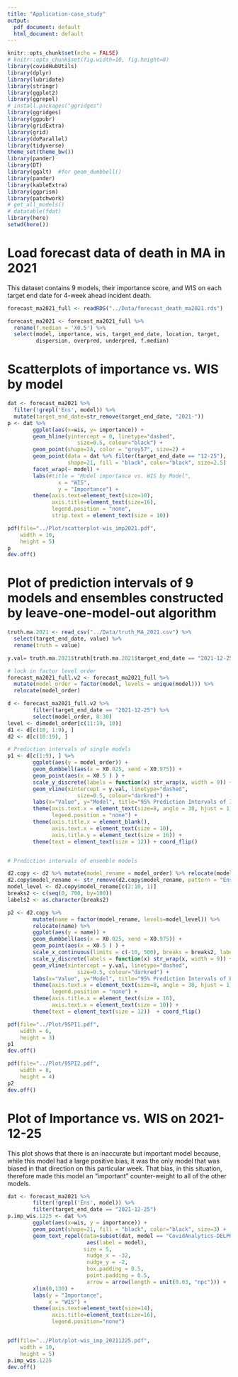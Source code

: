 ```yaml
---
title: "Application-case_study"
output:
  pdf_document: default
  html_document: default
---
```


```r
knitr::opts_chunk$set(echo = FALSE)
# knitr::opts_chunk$set(fig.width=10, fig.height=8) 
library(covidHubUtils)
library(dplyr)
library(lubridate)
library(stringr)
library(ggplot2)
library(ggrepel)
# install.packages("ggridges")
library(ggridges)
library(ggpubr)
library(gridExtra)
library(grid)
library(doParallel)
library(tidyverse)
theme_set(theme_bw())
library(pander)
library(DT)
library(ggalt)  #for geom_dumbbell()
library(pander)
library(kableExtra)
library(ggprism)
library(patchwork)
# get_all_models()
# datatable(fdat)
library(here)
setwd(here())
```

# Load forecast data of death in MA in 2021

This dataset contains 9 models, their importance score, and WIS on each target end date for 4-week ahead incident death.

```r
forecast_ma2021_full <- readRDS("../Data/forecast_death_ma2021.rds")

forecast_ma2021 <- forecast_ma2021_full %>% 
  rename(f.median = 'X0.5') %>% 
  select(model, importance, wis, target_end_date, location, target, 
         dispersion, overpred, underpred, f.median) 
```


# Scatterplots of importance vs. WIS by model

```r
dat <- forecast_ma2021 %>% 
  filter(!grepl('Ens', model)) %>% 
  mutate(target_end_date=str_remove(target_end_date, "2021-")) 
p <- dat %>% 
        ggplot(aes(x=wis, y= importance)) +
        geom_hline(yintercept = 0, linetype="dashed", 
                      size=0.5, colour="black") +
        geom_point(shape=24, color = "grey57", size=2) +
        geom_point(data = dat %>% filter(target_end_date == "12-25"), 
                   shape=21, fill = "black", color="black", size=2.5)  +
        facet_wrap(~ model) +
        labs(#title = "Model importance vs. WIS by Model",
                x = "WIS",
                y = "Importance") + 
        theme(axis.text=element_text(size=10),
              axis.title=element_text(size=16),
              legend.position = "none",
              strip.text = element_text(size = 10))

pdf(file="../Plot/scatterplot-wis_imp2021.pdf",
    width = 10,
    height = 5)
p
dev.off()
```


# Plot of prediction intervals of 9 models and ensembles constructed by leave-one-model-out algorithm

```r
truth.ma.2021 <- read_csv("../Data/truth_MA_2021.csv") %>% 
  select(target_end_date, value) %>% 
  rename(truth = value)

y.val= truth.ma.2021$truth[truth.ma.2021$target_end_date == "2021-12-25"] 

# lock in factor level order
forecast_ma2021_full.v2 <- forecast_ma2021_full %>% 
  mutate(model_order = factor(model, levels = unique(model))) %>% 
  relocate(model_order)

d <- forecast_ma2021_full.v2 %>% 
        filter(target_end_date == "2021-12-25") %>% 
        select(model_order, 8:30)
level <- d$model_order[c(11:19, 10)]
d1 <- d[c(10, 1:9), ]
d2 <- d[c(10:19), ]

# Prediction intervals of single models
p1 <- d[c(1:9), ] %>% 
        ggplot(aes(y = model_order)) + 
        geom_dumbbell(aes(x = X0.025, xend = X0.975)) +
        geom_point(aes(x = X0.5 ) ) + 
        scale_y_discrete(labels = function(x) str_wrap(x, width = 9)) +
        geom_vline(xintercept = y.val, linetype="dashed", 
                      size=0.5, colour="darkred") +
        labs(x="Value", y="Model", title="95% Prediction Intervals of Individual Forecasts") + 
        theme(axis.text.x = element_text(size=8, angle = 30, hjust = 1),
              legend.position = "none") +
        theme(axis.title.x = element_blank(),
              axis.text.x = element_text(size = 10),
              axis.title.y = element_text(size = 16)) +
        theme(text = element_text(size = 12)) + coord_flip() 


# Prediction intervals of ensemble models

d2.copy <- d2 %>% mutate(model_rename = model_order) %>% relocate(model_rename)
d2.copy$model_rename <- str_remove(d2.copy$model_rename, pattern = "Ens.wo.")
model_level <- d2.copy$model_rename[c(2:10, 1)]
breaks2 <- c(seq(0, 700, by=100))
labels2 <- as.character(breaks2)

p2 <- d2.copy %>%
        mutate(name = factor(model_rename, levels=model_level)) %>% 
        relocate(name) %>% 
        ggplot(aes(y = name)) + 
        geom_dumbbell(aes(x = X0.025, xend = X0.975)) +
        geom_point(aes(x = X0.5 ) ) +
        scale_x_continuous(limits = c(-10, 500), breaks = breaks2, labels = labels2) +
        scale_y_discrete(labels = function(x) str_wrap(x, width = 9)) +
        geom_vline(xintercept = y.val, linetype="dashed", 
                      size=0.5, colour="darkred") +
        labs(x="Value", y="Model", title="95% Prediction Intervals of Ensembles Built Excluding a Single Model") + 
        theme(axis.text.x = element_text(size=8, angle = 30, hjust = 1),
              legend.position = "none") +
        theme(axis.title.x = element_text(size = 16),
              axis.text.x = element_text(size = 10)) +
        theme(text = element_text(size = 12))  + coord_flip()   
```

```r
pdf(file="../Plot/95PI1.pdf",
    width = 6,
    height = 3)
p1
dev.off()
```
```r
pdf(file="../Plot/95PI2.pdf",
    width = 8,
    height = 4)
p2
dev.off()
```

# Plot of Importance vs. WIS on 2021-12-25 
 
This plot shows that there is an inaccurate but important model because, while this model had a large positive bias, it was the only model that was biased in that direction on this particular week.
That bias, in this situation, therefore made this model an “important” counter-weight to all of the other models.

```r
dat <- forecast_ma2021 %>% 
        filter(!grepl('Ens', model)) %>% 
        filter(target_end_date == "2021-12-25")
p.imp_wis.1225 <- dat %>% 
        ggplot(aes(x=wis, y = importance)) + 
        geom_point(shape=21, fill = "black", color="black", size=3) + 
        geom_text_repel(data=subset(dat, model == "CovidAnalytics-DELPHI"),
                         aes(label = model),
                        size = 5,
                         nudge_x = -32,
                         nudge_y = -2,
                         box.padding = 0.5,
                         point.padding = 0.5,
                         arrow = arrow(length = unit(0.03, "npc"))) + 
        xlim(0,130) + 
        labs(y = "Importance",
             x = "WIS") + 
        theme(axis.text=element_text(size=14),
              axis.title=element_text(size=16),
              legend.position="none")


pdf(file="../Plot/plot-wis_imp_20211225.pdf",
    width = 10,
    height = 5)
p.imp_wis.1225 
dev.off()
```









